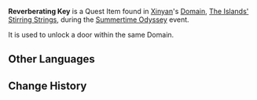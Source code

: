 {{Item Infobox
|id           = 
|image        = Item Black Key.png
|type         = Quest Items
|description  = A key related to a certain mysterious plant. It seems to be able to open some door somewhere...
|source1      = A [[Chest]] in [[The Islands' Stirring Strings]]
}}
'''Reverberating Key''' is a Quest Item found in [[Xinyan]]'s [[Domains|Domain]], [[The Islands' Stirring Strings]], during the [[Summertime Odyssey]] event.

It is used to unlock a door within the same Domain.

==Other Languages==
{{Other Languages
|default_hidden = 1
|en      = Reverberating Key
|zhs     = 余音之匙
|zhs_rm  = Yúyīn zhī Shí<!--Chí?-->{{Assumed}}
|zht     = 餘音之匙
|zht_rm  = Yúyīn zhī Shí<!--Chí?-->{{Assumed}}
|ja      = 余韻の鍵
|ja_rm   = Yoin no Kagi
|ko      = 여음의 열쇠
|ko_rm   = Yeoeum-ui Yeolsoe
|es      = Llave eufónica
|fr      = Clé d'écho
|ru      = Эвфонический ключ
|th      = กุญแจก้องกังวาน
|th_rm   = 
|vi      = Chìa Khóa Dư Âm
|de      = Tönender Schlüssel
|id      = Kunci Bergaung
|pt      = Chave Reverberante
}}

==Change History==
{{Change History|2.8}}